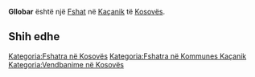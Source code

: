{{Fshat në Kosovës
 | Emri                = Gllobar
| sqi_N_name = Gllobar
| sqi_N_FULL_NAME_RO = Gllobar
| sqi_N_FULL_NAME_ND_RO = Gllobar
| sqi_N_SORT_NAME_RG = GLLOBAR
| sqi_N_FULL_NAME_RG = Gllobar
| sqi_N_FULL_NAME_ND_RG = Gllobar
| sqi_V_name = Gllabar
| sqi_V_FULL_NAME_RO = Gllabar Gllabari Gllobare Bletari Glabar Bletar Globarë Globar
| sqi_V_FULL_NAME_ND_RO = Gllabar Gllabari Gllobare Bletari Glabar Bletar Globare Globar
| sqi_V_SORT_NAME_RG = GLLABAR GLLABARI GLLOBARE BLETARI GLABAR BLETAR GLOBARE GLOBAR
| sqi_V_FULL_NAME_RG = Gllabar Gllabari Gllobare Bletari Glabar Bletar Globarë Globar
| sqi_V_FULL_NAME_ND_RG = Gllabar Gllabari Gllobare Bletari Glabar Bletar Globare Globar
| srp_N_name = Globare
| srp_N_FULL_NAME_RO = Globare
| srp_N_FULL_NAME_ND_RO = Globare
| srp_N_SORT_NAME_RG = GLOBARE
| srp_N_FULL_NAME_RG = Globare
| srp_N_FULL_NAME_ND_RG = Globare
| srp_NS_name = Глобаре
| srp_NS_FULL_NAME_RO = Глобаре
| srp_NS_FULL_NAME_ND_RO = Глобаре
| srp_NS_SORT_NAME_RG = ГЛОБАРЕ
| srp_NS_FULL_NAME_RG = Глобаре
| srp_NS_FULL_NAME_ND_RG = Глобаре

 | Emri (Rasa dhanore) = 
 | Figura              = 
 | Shteti              = Kosovo
 | Komuna              = Kaçanik
 | Kodi postar         = 
 | Sipërfaqja          = 

 | Popullsia           = 

 | Regj. i popullsisë  = 
 | Dend. e popullsisë  = 
 | Faqja zyrtare       = 
 <!--- Koordinatat ----> 
 | Gjerësia            = 42.645833
 | Gjatësia            = 20.870556
 | Lartësia            = 
}}
'''Gllobar''' është një [[Fshat]] në [[Kaçanik]] të [[Kosovës]].

<!-- == Gjeografia == -->
<!-- == Historia == -->
<!-- == Demografia == -->
== Shih edhe ==
{{Komuna Kaçanik}}
{{Kosovo-Administrata-Cung}}

[[Kategoria:Fshatra në Kosovës]]
[[Kategoria:Fshatra në Kommunes Kaçanik]]
[[Kategoria:Vendbanime në Kosovës]]
